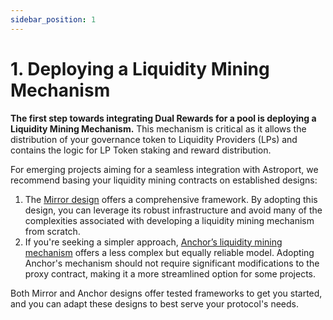 ```yaml
---
sidebar_position: 1
---
```


# 1. Deploying a Liquidity Mining Mechanism

**The first step towards integrating Dual Rewards for a pool is deploying a Liquidity Mining Mechanism.** This mechanism is critical as it allows the distribution of your governance token to Liquidity Providers (LPs) and contains the logic for LP Token staking and reward distribution.

For emerging projects aiming for a seamless integration with Astroport, we recommend basing your liquidity mining contracts on established designs: 

1. The [Mirror design](https://github.com/Mirror-Protocol/mirror-contracts/tree/main/contracts/mirror_staking) offers a comprehensive framework. By adopting this design, you can leverage its robust infrastructure and avoid many of the complexities associated with developing a liquidity mining mechanism from scratch.
2. If you're seeking a simpler approach, [Anchor’s liquidity mining mechanism](https://github.com/Anchor-Protocol/anchor-token-contracts/tree/main/contracts/staking) offers a less complex but equally reliable model. Adopting Anchor's mechanism should not require significant modifications to the proxy contract, making it a more streamlined option for some projects.

Both Mirror and Anchor designs offer tested frameworks to get you started, and you can adapt these designs to best serve your protocol's needs. 

